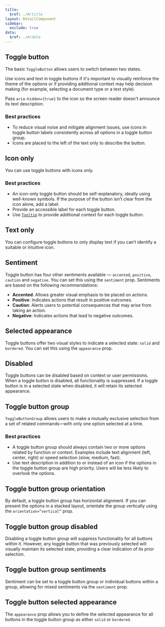 ```yaml
---
title:
  $ref: ./#/title
layout: DetailComponent
sidebar:
  exclude: true
data:
  $ref: ./#/data
---
```


## Toggle button

The basic `ToggleButton` allows users to switch between two states.

Use icons and text in toggle buttons if it's important to visually reinforce the theme of the options or if providing additional context may help decision making (for example, selecting a document type or a text style).

Pass `aria-hidden={true}` to the icon so the screen reader doesn't announce its text description.

### Best practices

- To reduce visual noise and mitigate alignment issues, use icons in toggle button labels consistently across all options in a toggle button group.
- Icons are placed to the left of the text only to describe the button.

<LivePreview componentName="toggle-button" exampleName="ToggleButtonDefault" />

## Icon only

You can use toggle buttons with icons only.

### Best practices

- An icon-only toggle button should be self-explanatory, ideally using well-known symbols. If the purpose of the button isn’t clear from the icon alone, add a label.
- Provide an accessible label for each toggle button.
- Use [`Tooltip`](../tooltip) to provide additional context for each toggle button.

<LivePreview componentName="toggle-button" exampleName="IconOnly" />

## Text only

You can configure toggle buttons to only display text if you can’t identify a suitable or intuitive icon.

<LivePreview componentName="toggle-button" exampleName="TextOnly" />

## Sentiment

Toggle button has four other sentiments available — `accented`, `positive`, `caution` and `negative`. You can set this using the `sentiment` prop. Sentiments are based on the following recommendations:

- **Accented**: Allows greater visual emphasis to be placed on actions.
- **Positive**: Indicates actions that result in positive outcomes.
- **Caution**: Alerts users to potential consequences that may arise from taking an action.
- **Negative**: Indicates actions that lead to negative outcomes.

<LivePreview componentName="toggle-button" exampleName="Sentiment" />

## Selected appearance

Toggle buttons offer two visual styles to indicate a selected state: `solid` and `bordered`. You can set this using the `appearance` prop.

<LivePreview componentName="toggle-button" exampleName="Appearance" />

## Disabled

Toggle buttons can be disabled based on context or user permissions. When a toggle button is disabled, all functionality is suppressed. If a toggle button is in a selected state when disabled, it will retain its selected appearance.

<LivePreview componentName="toggle-button" exampleName="Disabled" />

## Toggle button group

`ToggleButtonGroup` allows users to make a mutually exclusive selection from a set of related commands—with only one option selected at a time.

### Best practices

- A toggle button group should always contain two or more options related by function or context. Examples include text alignment (left, center, right) or speed selection (slow, medium, fast).
- Use text description in addition to or instead of an icon if the options in the toggle button group are high priority. Users will be less likely to overlook the options.

<LivePreview
  componentName="toggle-button"
  exampleName="ToggleButtonGroupDefault"
/>

## Toggle button group orientation

By default, a toggle button group has horizontal alignment. If you can present the options in a stacked layout, orientate the group vertically using the `orientation=”vertical”` prop.

<LivePreview
  componentName="toggle-button"
  exampleName="ToggleButtonGroupVertical"
/>

## Toggle button group disabled

Disabling a toggle button group will suppress functionality for all buttons within it. However, any toggle button that was previously selected will visually maintain its selected state, providing a clear indication of its prior selection.

<LivePreview
  componentName="toggle-button"
  exampleName="ToggleButtonGroupDisabled"
/>

## Toggle button group sentiments

Sentiment can be set to a toggle button group or individual buttons within a group, allowing for mixed sentiments via the `sentiment` prop.

<LivePreview
  componentName="toggle-button"
  exampleName="ToggleButtonGroupSentiment"
/>

## Toggle button selected appearance

The `appearance` prop allows you to define the selected appearance for all buttons in the toggle button group as either `solid` or `bordered`.

<LivePreview
  componentName="toggle-button"
  exampleName="ToggleButtonGroupAppearance"
/>
